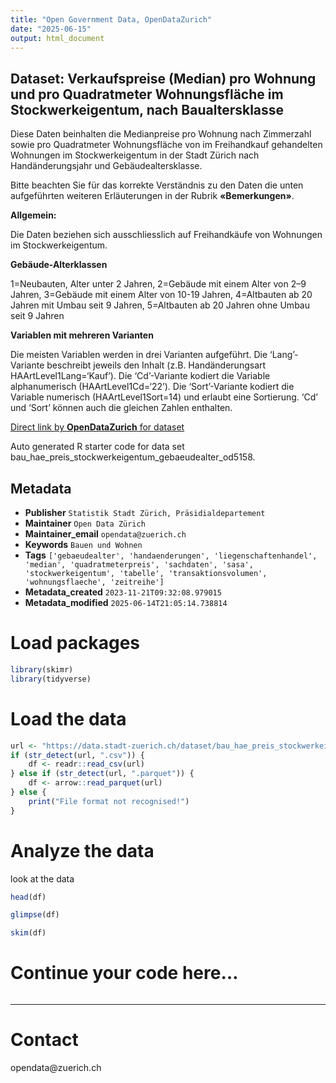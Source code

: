 ```yaml
---
title: "Open Government Data, OpenDataZurich"
date: "2025-06-15"
output: html_document
---
```


## Dataset: Verkaufspreise (Median) pro Wohnung und pro Quadratmeter Wohnungsfläche im Stockwerkeigentum, nach Baualtersklasse


Diese Daten beinhalten die Medianpreise pro Wohnung nach Zimmerzahl sowie pro Quadratmeter Wohnungsfläche von im Freihandkauf gehandelten Wohnungen im Stockwerkeigentum in der Stadt Zürich nach Handänderungsjahr und Gebäudealtersklasse.

Bitte beachten Sie für das korrekte Verständnis zu den Daten die unten aufgeführten weiteren Erläuterungen in der Rubrik **«Bemerkungen»**.



**Allgemein:**

 Die Daten beziehen sich ausschliesslich auf Freihandkäufe von Wohnungen im Stockwerkeigentum.
 

[]()

**Gebäude-Alterklassen**


1=Neubauten, Alter unter 2 Jahren, 2=Gebäude mit einem Alter von 2–9 Jahren, 3=Gebäude mit einem Alter von 10-19 Jahren, 4=Altbauten ab 20 Jahren mit Umbau seit 9 Jahren, 5=Altbauten ab 20 Jahren ohne Umbau seit 9 Jahren


[]()

**Variablen mit mehreren Varianten**


Die meisten Variablen werden in drei Varianten aufgeführt. Die 'Lang'-Variante beschreibt jeweils den Inhalt (z.B. Handänderungsart HAArtLevel1Lang='Kauf'). Die 'Cd'-Variante kodiert die Variable alphanumerisch (HAArtLevel1Cd='22'). Die 'Sort'-Variante kodiert die Variable numerisch (HAArtLevel1Sort=14) und erlaubt eine Sortierung. 'Cd' und 'Sort' können auch die gleichen Zahlen enthalten.


[]()



[Direct link by **OpenDataZurich** for dataset](https://data.stadt-zuerich.ch/dataset/bau_hae_preis_stockwerkeigentum_gebaeudealter_od5158)

Auto generated R starter code for data set bau_hae_preis_stockwerkeigentum_gebaeudealter_od5158.

## Metadata

- **Publisher** `Statistik Stadt Zürich, Präsidialdepartement`
- **Maintainer** `Open Data Zürich`
- **Maintainer_email** `opendata@zuerich.ch`
- **Keywords** `Bauen und Wohnen`
- **Tags** `['gebaeudealter', 'handaenderungen', 'liegenschaftenhandel', 'median', 'quadratmeterpreis', 'sachdaten', 'sasa', 'stockwerkeigentum', 'tabelle', 'transaktionsvolumen', 'wohnungsflaeche', 'zeitreihe']`
- **Metadata_created** `2023-11-21T09:32:08.979015`
- **Metadata_modified** `2025-06-14T21:05:14.738814`


# Load packages

```r
library(skimr)
library(tidyverse)
```

# Load the data

```r
url <- "https://data.stadt-zuerich.ch/dataset/bau_hae_preis_stockwerkeigentum_gebaeudealter_od5158/download/BAU515OD5158.csv"
if (str_detect(url, ".csv")) {
    df <- readr::read_csv(url)
} else if (str_detect(url, ".parquet")) {
    df <- arrow::read_parquet(url)
} else {
    print("File format not recognised!")
}
```

# Analyze the data

look at the data
```r
head(df)
```

```r
glimpse(df)
```

```r
skim(df)
```

# Continue your code here...

```r

```

------------------------------------------------------------------------

# Contact

opendata@zuerich.ch
